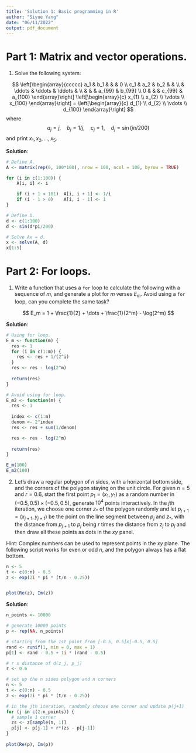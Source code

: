 ```yaml
---
title: 'Solution 1: Basic programming in R'
author: "Siyue Yang"
date: "06/11/2022"
output: pdf_document
---
```


# Part 1: Matrix and vector operations. 

1. Solve the following system: 

$$
\left[\begin{array}{ccccc}
a_1 & b_1 &  & & 0 \\
c_1 & a_2 & b_2 & & \\
& \ddots & \ddots & \ddots & \\
& &  & a_{99} & b_{99} \\
0 & & & c_{99} & a_{100} 
\end{array}\right] 
\left[\begin{array}{c}
x_{1} \\
x_{2} \\
\vdots \\
x_{100}
\end{array}\right]
=
\left[\begin{array}{c}
d_{1} \\
d_{2} \\
\vdots \\
d_{100}
\end{array}\right]
$$
where 
$$
a_j = j, \quad b_j = 1/j, \quad c_j = 1, \quad d_j = \sin(j \pi / 200)
$$
and print $x_1, x_2, \dots, x_5$. 

**Solution**:
```r
# Define A.
A <- matrix(rep(0, 100*100), nrow = 100, ncol = 100, byrow = TRUE)

for (i in c(1:100)) {
    A[i, i] <- i

    if (i + 1 < 101)  A[i, i + 1] <- 1/i
    if (i - 1 > 0)    A[i, i - 1] <- 1
}

# Define D.
d <- c(1:100)
d <- sin(d*pi/200)

# Solve Ax = d.
x <- solve(A, d)
x[1:5]
```

# Part 2: For loops. 

1. Write a function that uses a `for` loop to calculate the following with a sequence of $m$, and generate a plot for $m$ verses $E_m$. Avoid using a `for` loop, can you complete the same task?  

$$
E_m = 1 + \frac{1}{2} + \dots + \frac{1}{2^m} - \log(2^m)
$$

**Solution**:
```r
# Using for loop.
E_m <- function(m) {
  res <- 1
  for (i in c(1:m)) {
    res <- res + 1/(2^i)
  }
  res <- res - log(2^m)
  
  return(res)
}

# Avoid using for loop.
E_m2 <- function(m) {
  res <- 1
  
  index <- c(1:m)
  denom <- 2^index
  res <- res + sum(1/denom)

  res <- res - log(2^m)
  
  return(res)
}

E_m(100)
E_m2(100)
```

\clearpage

2. Let's draw a regular polygon of $n$ sides, with a horizontal bottom side, and the corners of the polygon staying on the unit circle. For given $n = 5$ and $r = 0.6$, start the first point $p_1 = (x_1, y_1)$ as a random number in $(-0.5, 0.5) \times (-0.5, 0.5)$, generate $10^4$ points interactively. In the $j$th iteration, we choose one corner $z_*$ of the polygon randomly and let $p_{j+1} = (x_{j+1}, y_{j+1})$ be the point on the line segment between $p_j$ and $z_*$, with the distance from $p_{j+1}$ to $p_j$ being $r$ times the distance from $z_j$ to $p_j$ and then draw all these points as dots in the $xy$ panel. 

Hint: Complex numbers can be used to represent points in the $xy$ plane. The following script works for even or odd $n$, and the polygon always has a flat bottom. 

```r
n <- 5
t <- c(0:n) - 0.5
z <- exp(2i * pi * (t/n - 0.25))


plot(Re(z), Im(z))
```

**Solution**:
```r
n_points <- 10000

# generate 10000 points
p <- rep(NA, n_points)

# starting from the 1st point from [-0.5, 0.5]x[-0.5, 0.5]
rand <- runif(1, min = 0, max = 1)
p[1] <- rand - 0.5 + 1i * (rand - 0.5)

# r x distance of d(z_j, p_j)
r <- 0.6

# set up the n sides polygon and n corners
n <- 5
t <- c(0:n) - 0.5
z <- exp(2i * pi * (t/n - 0.25))

# in the jth iteration, randomly choose one corner and update p(j+1)
for (j in c(2:n_points)) {
  # sample 1 corner
  zs <- z[sample(n, 1)]
  p[j] <- p[j-1] + r*(zs - p[j-1])
}
  
plot(Re(p), Im(p))
```






